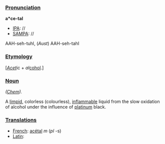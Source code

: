 ===[[Pronunciation]]===

'''a*ce-tal'''
*[[IPA]]: //
*[[SAMPA]]: //
AAH-seh-tuhl, (''Aust'') AAH-seh-tahl
===[[Etymology]]===

[''[[acetic|Acet]]''ic + ''al''[[alcohol|cohol]].]
===[[Noun]]===

''([[Chem (subject)|Chem]]).''

A [[limpid]], colorless (colourless), [[inflammable]] liquid from the slow oxidation of alcohol under the influence of [[platinum]] black.
===[[Translations]]===

*[[French]]: [[acétal]] ''m'' (''pl'' -s)
*[[Latin]]: